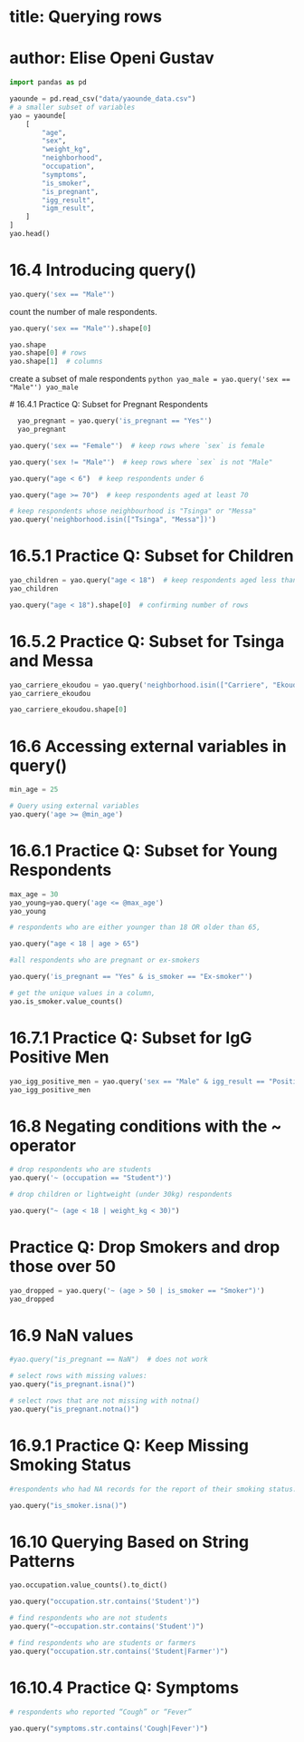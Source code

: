 
# title: Querying rows
# author: Elise Openi Gustav

```python
import pandas as pd

yaounde = pd.read_csv("data/yaounde_data.csv")
# a smaller subset of variables
yao = yaounde[
    [
        "age",
        "sex",
        "weight_kg",
        "neighborhood",
        "occupation",
        "symptoms",
        "is_smoker",
        "is_pregnant",
        "igg_result",
        "igm_result",
    ]
]
yao.head()
```

# 16.4 Introducing query()

```python
yao.query('sex == "Male"')
```

 count the number of male respondents.

 ```python
 yao.query('sex == "Male"').shape[0]
 ```

 ```python
 yao.shape
 yao.shape[0] # rows
 yao.shape[1]  # columns
 ```

 create a subset of male respondents
 ```python
yao_male = yao.query('sex == "Male"')
yao_male
 ```

 # 16.4.1 Practice Q: Subset for Pregnant Respondents

```python
  yao_pregnant = yao.query('is_pregnant == "Yes"')
  yao_pregnant
```

```python
yao.query('sex == "Female"')  # keep rows where `sex` is female
```

```python
yao.query('sex != "Male"')  # keep rows where `sex` is not "Male"
```


```python
yao.query("age < 6")  # keep respondents under 6
```

```python
yao.query("age >= 70")  # keep respondents aged at least 70
```

```python
# keep respondents whose neighbourhood is "Tsinga" or "Messa"
yao.query('neighborhood.isin(["Tsinga", "Messa"])')
```

# 16.5.1 Practice Q: Subset for Children

```python
yao_children = yao.query("age < 18")  # keep respondents aged less than 18
yao_children
```


```python
yao.query("age < 18").shape[0]  # confirming number of rows
```

# 16.5.2 Practice Q: Subset for Tsinga and Messa
```python
yao_carriere_ekoudou = yao.query('neighborhood.isin(["Carriere", "Ekoudou"])')
yao_carriere_ekoudou
```

```python
yao_carriere_ekoudou.shape[0]
```

# 16.6 Accessing external variables in query()

```python
min_age = 25

# Query using external variables
yao.query('age >= @min_age')
```

# 16.6.1 Practice Q: Subset for Young Respondents

```python
max_age = 30
yao_young=yao.query('age <= @max_age')
yao_young
```


```python
# respondents who are either younger than 18 OR older than 65,

yao.query("age < 18 | age > 65")
```
```python
#all respondents who are pregnant or ex-smokers

yao.query('is_pregnant == "Yes" & is_smoker == "Ex-smoker"')
```

```python
# get the unique values in a column,
yao.is_smoker.value_counts()
```

# 16.7.1 Practice Q: Subset for IgG Positive Men


```python
yao_igg_positive_men = yao.query('sex == "Male" & igg_result == "Positive"')
yao_igg_positive_men
```

# 16.8 Negating conditions with the ~ operator

```python
# drop respondents who are students
yao.query('~ (occupation == "Student")')
```

```python
# drop children or lightweight (under 30kg) respondents 

yao.query("~ (age < 18 | weight_kg < 30)")
```
# Practice Q: Drop Smokers and drop those over 50

```python
yao_dropped = yao.query('~ (age > 50 | is_smoker == "Smoker")')
yao_dropped
```

# 16.9 NaN values

```python
#yao.query("is_pregnant == NaN")  # does not work
```


```python
# select rows with missing values:
yao.query("is_pregnant.isna()")
```


```python
# select rows that are not missing with notna()
yao.query("is_pregnant.notna()")
```

# 16.9.1 Practice Q: Keep Missing Smoking Status

```python
#respondents who had NA records for the report of their smoking status.

yao.query("is_smoker.isna()")

```

# 16.10 Querying Based on String Patterns

```python
yao.occupation.value_counts().to_dict()
```

```python
yao.query("occupation.str.contains('Student')")
```

```python
# find respondents who are not students 
yao.query("~occupation.str.contains('Student')")
```


```python
# find respondents who are students or farmers
yao.query("occupation.str.contains('Student|Farmer')")
```

# 16.10.4 Practice Q: Symptoms

```python
# respondents who reported “Cough” or “Fever” 

yao.query("symptoms.str.contains('Cough|Fever')")
```